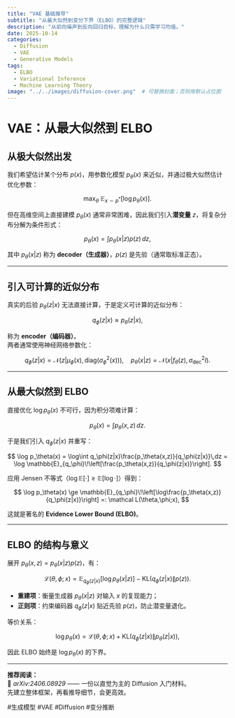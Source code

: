 ```yaml
---
title: "VAE 基础推导"
subtitle: "从最大似然到变分下界（ELBO）的完整逻辑"
description: "从前向噪声到反向回归目标，理解为什么只需学习均值。"
date: 2025-10-14
categories:
  - Diffusion
  - VAE
  - Generative Models
tags:
  - ELBO
  - Variational Inference
  - Machine Learning Theory
image: "../../images/diffusion-cover.png"  # 可替换封面；否则用默认占位图
---
```


# VAE：从最大似然到 ELBO



## 从极大似然出发

我们希望估计某个分布 $p(x)$，用参数化模型 $p_\theta(x)$ 来近似，并通过极大似然估计优化参数：

$$
\max_\theta \ \mathbb{E}_{x\sim p^*}[\log p_\theta(x)].
$$

但在高维空间上直接建模 $p_\theta(x)$ 通常非常困难，因此我们引入**潜变量** $z$，将复杂分布分解为条件形式：

$$
p_\theta(x)=\int p_\theta(x|z)p(z)\,dz,
$$

其中 $p_\theta(x|z)$ 称为 **decoder（生成器）**，$p(z)$ 是先验（通常取标准正态）。

---

## 引入可计算的近似分布

真实的后验 $p_\theta(z|x)$ 无法直接计算，于是定义可计算的近似分布：

$$
q_\phi(z|x) \approx p_\theta(z|x),
$$

称为 **encoder（编码器）**。  
两者通常使用神经网络参数化：

$$
q_\phi(z|x)=\mathcal N(z|\mu_\phi(x),\mathrm{diag}(\sigma_\phi^2(x))), \quad
p_\theta(x|z)=\mathcal N(x|f_\theta(z),\sigma_{\text{dec}}^2 I).
$$

---

## 从最大似然到 ELBO

直接优化 $\log p_\theta(x)$ 不可行，因为积分项难计算：

$$
p_\theta(x)=\int p_\theta(x,z)\,dz.
$$

于是我们引入 $q_\phi(z|x)$ 并重写：

$$
\log p_\theta(x)
= \log\int q_\phi(z|x)\frac{p_\theta(x,z)}{q_\phi(z|x)}\,dz
= \log \mathbb{E}_{q_\phi}\!\left[\frac{p_\theta(x,z)}{q_\phi(z|x)}\right].
$$

应用 Jensen 不等式（$\log \mathbb{E}[\cdot] \ge \mathbb{E}[\log\cdot]$）得到：

$$
\log p_\theta(x)
\ge \mathbb{E}_{q_\phi}\!\left[\log\frac{p_\theta(x,z)}{q_\phi(z|x)}\right]
=: \mathcal L(\theta,\phi;x),
$$

这就是著名的 **Evidence Lower Bound (ELBO)**。

---

## ELBO 的结构与意义

展开 $p_\theta(x,z)=p_\theta(x|z)p(z)$，有：

$$
\mathcal L(\theta,\phi;x)
= \mathbb{E}_{q_\phi(z|x)}[\log p_\theta(x|z)]
- \mathrm{KL}(q_\phi(z|x)\|p(z)).
$$

- **重建项**：衡量生成器 $p_\theta(x|z)$ 对输入 $x$ 的复现能力；
- **正则项**：约束编码器 $q_\phi(z|x)$ 贴近先验 $p(z)$，防止潜变量退化。

等价关系：

$$
\log p_\theta(x)
= \mathcal L(\theta,\phi;x)
+ \mathrm{KL}(q_\phi(z|x)\|p_\theta(z|x)),
$$

因此 ELBO 始终是 $\log p_\theta(x)$ 的下界。

---



**推荐阅读：**  
📖 *arXiv:2406.08929* —— 一份以直觉为主的 Diffusion 入门材料。  
先建立整体框架，再看推导细节，会更高效。  

#生成模型 #VAE #Diffusion #变分推断
